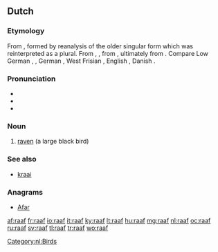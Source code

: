 {{also|Raaf|RAAF}}
==Dutch==

===Etymology===
From {{etyl|dum|nl}} {{term|rāve|lang=dum}}, formed by reanalysis of the older singular form {{term|rāven|lang=dum}} which was reinterpreted as a plural. From {{etyl|odt|nl}} {{term|ravo|lang=odt}}, {{term/t|odt|*ravan}}, from {{etyl|gem-pro|nl}} {{term/t|gem-pro|*hrabnaz}}, ultimately from {{etyl|ine-pro|nl}} {{term/t|ine-pro|*ḱorh₂-}}. Compare Low German {{term|Raav|lang=nds}}, {{term|Roov|lang=nds}}, German {{term|Rabe|lang=de}}, West Frisian {{term|raven|lang=fy}}, English {{term|raven|lang=en}}, Danish {{term|ravn|lang=da}}.

===Pronunciation===
* {{rhymes|aːf|lang=nl}}
* {{audio|Nl-raaf.ogg|audio}}
* {{X-SAMPA|/ra:f/}}

===Noun===
{{nl-noun|f|raven|raafje}}

# [[raven]] (a large black bird)

===See also===
* [[kraai]] {{g|m}}

===Anagrams===
* [[Afar#Dutch|Afar]]

[[Category:nl:Birds]]

[[af:raaf]]
[[fr:raaf]]
[[io:raaf]]
[[it:raaf]]
[[ky:raaf]]
[[lt:raaf]]
[[hu:raaf]]
[[mg:raaf]]
[[nl:raaf]]
[[oc:raaf]]
[[ru:raaf]]
[[sv:raaf]]
[[tl:raaf]]
[[tr:raaf]]
[[wo:raaf]]